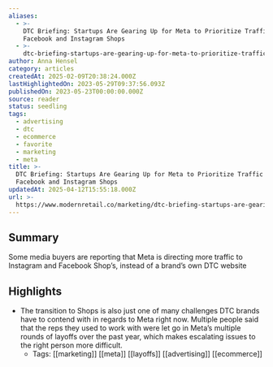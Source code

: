 ```yaml
---
aliases:
  - >-
    DTC Briefing: Startups Are Gearing Up for Meta to Prioritize Traffic to
    Facebook and Instagram Shops
  - >-
    dtc-briefing-startups-are-gearing-up-for-meta-to-prioritize-traffic-to-facebook-and-instagram-shops
author: Anna Hensel
category: articles
createdAt: 2025-02-09T20:38:24.000Z
lastHighlightedOn: 2023-05-29T09:37:56.093Z
publishedOn: 2023-05-23T00:00:00.000Z
source: reader
status: seedling
tags:
  - advertising
  - dtc
  - ecommerce
  - favorite
  - marketing
  - meta
title: >-
  DTC Briefing: Startups Are Gearing Up for Meta to Prioritize Traffic to
  Facebook and Instagram Shops
updatedAt: 2025-04-12T15:55:18.000Z
url: >-
  https://www.modernretail.co/marketing/dtc-briefing-startups-are-gearing-up-for-meta-to-prioritize-traffic-to-facebook-and-instagram-shops/
---
```

## Summary

Some media buyers are reporting that Meta is directing more traffic to Instagram and Facebook Shop’s, instead of a brand’s own DTC website

## Highlights

- The transition to Shops is also just one of many challenges DTC brands have to contend with in regards to Meta right now. Multiple people said that the reps they used to work with were let go in Meta’s multiple rounds of layoffs over the past year, which makes escalating issues to the right person more difficult.
    - Tags: [[marketing]] [[meta]] [[layoffs]] [[advertising]] [[ecommerce]]
